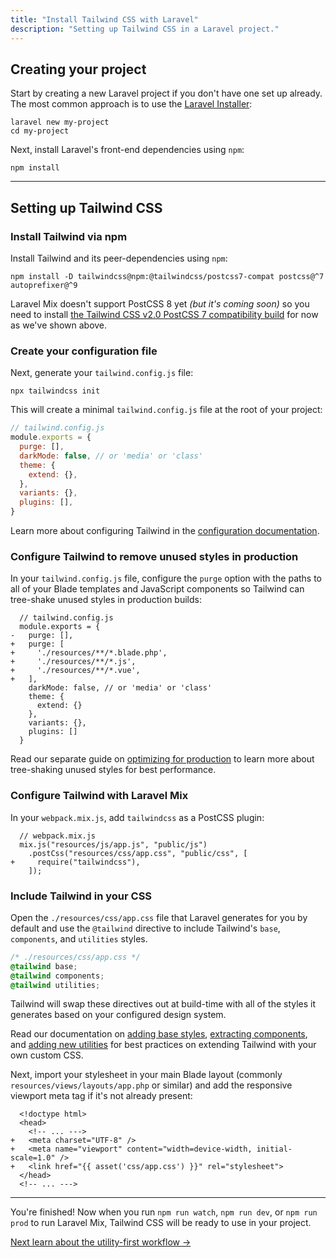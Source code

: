 ```yaml
---
title: "Install Tailwind CSS with Laravel"
description: "Setting up Tailwind CSS in a Laravel project."
---
```


## Creating your project

Start by creating a new Laravel project if you don't have one set up already. The most common approach is to use the [Laravel Installer](https://laravel.com/docs/8.x#via-laravel-installer):

```shell
laravel new my-project
cd my-project
```

Next, install Laravel's front-end dependencies using `npm`:

```shell
npm install
```

---

## Setting up Tailwind CSS

### Install Tailwind via npm

Install Tailwind and its peer-dependencies using `npm`:

```shell
npm install -D tailwindcss@npm:@tailwindcss/postcss7-compat postcss@^7 autoprefixer@^9
```

Laravel Mix doesn't support PostCSS 8 yet *(but it's coming soon)* so you need to install [the Tailwind CSS v2.0 PostCSS 7 compatibility build](/docs/installation#post-css-7-compatibility-build) for now as we've shown above.

### Create your configuration file

Next, generate your `tailwind.config.js` file:

```shell
npx tailwindcss init
```

This will create a minimal `tailwind.config.js` file at the root of your project:

```js
// tailwind.config.js
module.exports = {
  purge: [],
  darkMode: false, // or 'media' or 'class'
  theme: {
    extend: {},
  },
  variants: {},
  plugins: [],
}
```

Learn more about configuring Tailwind in the [configuration documentation](/docs/configuration).

### Configure Tailwind to remove unused styles in production

In your `tailwind.config.js` file, configure the `purge` option with the paths to all of your Blade templates and JavaScript components so Tailwind can tree-shake unused styles in production builds:

```diff-js
  // tailwind.config.js
  module.exports = {
-   purge: [],
+   purge: [
+     './resources/**/*.blade.php',
+     './resources/**/*.js',
+     './resources/**/*.vue',
+   ],
    darkMode: false, // or 'media' or 'class'
    theme: {
      extend: {}
    },
    variants: {},
    plugins: []
  }
```

Read our separate guide on [optimizing for production](/docs/optimizing-for-production) to learn more about tree-shaking unused styles for best performance.

### Configure Tailwind with Laravel Mix

In your `webpack.mix.js`, add `tailwindcss` as a PostCSS plugin:

```diff-js
  // webpack.mix.js
  mix.js("resources/js/app.js", "public/js")
    .postCss("resources/css/app.css", "public/css", [
+     require("tailwindcss"),
    ]);
```

### Include Tailwind in your CSS

Open the `./resources/css/app.css` file that Laravel generates for you by default and use the `@tailwind` directive to include Tailwind's `base`, `components`, and `utilities` styles.

```css
/* ./resources/css/app.css */
@tailwind base;
@tailwind components;
@tailwind utilities;
```

Tailwind will swap these directives out at build-time with all of the styles it generates based on your configured design system.

Read our documentation on [adding base styles](/docs/adding-base-styles), [extracting components](/docs/extracting-components), and [adding new utilities](/docs/adding-new-utilities) for best practices on extending Tailwind with your own custom CSS.

Next, import your stylesheet in your main Blade layout (commonly `resources/views/layouts/app.php` or similar) and add the responsive viewport meta tag if it's not already present:

```diff-html
  <!doctype html>
  <head>
    <!-- ... --->
+   <meta charset="UTF-8" />
+   <meta name="viewport" content="width=device-width, initial-scale=1.0" />
+   <link href="{{ asset('css/app.css') }}" rel="stylesheet">
  </head>
  <!-- ... --->
```

---

You're finished! Now when you run `npm run watch`, `npm run dev`, or `npm run prod` to run Laravel Mix, Tailwind CSS will be ready to use in your project.

[Next learn about the utility-first workflow &rarr;](/docs/utility-first)
